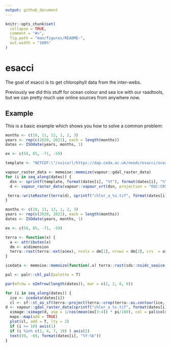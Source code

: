 ```yaml
---
output: github_document
---
```


<!-- README.md is generated from README.Rmd. Please edit that file -->

```r
knitr::opts_chunk$set(
  collapse = TRUE,
  comment = "#>",
  fig.path = "man/figures/README-",
  out.width = "100%"
)
```

# esacci

<!-- badges: start -->
<!-- badges: end -->

The goal of esacci is to get chlorophyll data from the inter-webs. 

Previously we did this stuff for ocean colour and sea ice with our raadtools, but we can
pretty much use online sources from anywhere now. 


## Example

This is a basic example which shows you how to solve a common problem:

```r
months <- c(10, 11, 12, 1, 2, 3)
years <- rep(c(2020, 2021), each = length(months))
dates <- ISOdate(years, months, 1)

ex <- c(50, 85, -71, -59)

template <- "NETCDF:\"/vsicurl/https://dap.ceda.ac.uk/neodc/esacci/ocean_colour/data/v6.0-release/geographic/netcdf/all_products/monthly/v6.0/%s/ESACCI-OC-L3S-OC_PRODUCTS-MERGED-1M_MONTHLY_4km_GEO_PML_OCx_QAA-%s-fv6.0.nc\":chlor_a"

vapour_raster_data <- memoise::memoize(vapour::gdal_raster_data)
for (i in seq_along(dates)) {
  dsn <- sprintf(template, format(dates[i], "%Y"), format(dates[i], "%Y%m"))
  d <- vapour_raster_data(vapour::vapour_vrt(dsn, projection = "OGC:CRS84"), target_ext = ex)

 terra::writeRaster(terra(d), sprintf("chlor_a_%s.tif", format(dates[i], "%Y-%m")))  
}

```

```r

months <- c(10, 11, 12, 1, 2, 3)
years <- rep(c(2020, 2021), each = length(months))
dates <- ISOdate(years, months, 1)

ex <- c(50, 85, -71, -59)

terra <- function(x) {
  a <- attributes(x)
  dm <- a$dimension
  terra::rast(terra::ext(a$ex), ncols = dm[1], nrows = dm[2], crs  = a$projection, vals = x[[1L]])
}

icedata <- memoise::memoize(function(.x) terra::rast(sds::nsidc_seaice(.x)))

pal <- palr::chl_pal(palette = T)

par(mfrow = n2mfrow(length(dates)), mar = c(2, 2, 0, 0))

for (i in seq_along(dates)) {
  ice <- icedata(dates[i])
  cl <- sf::st_as_sf(terra::project(terra::crop(terra::as.contour(ice, levels = 15), terra::ext(0, 5e6, -5e6, 5e6)), "OGC:CRS84"))
d <- vapour::gdal_raster_data(sprintf("chlor_a_%s.tif", format(dates[i], "%Y-%m")))
  ximage::ximage(d, asp = 1/cos(mean(ex[3:4]) * pi/180), col = pal$cols, breaks = pal$breaks, axes = F)
  maps::map(add = TRUE)
  plot(cl, add = T, lty = 2)
  if (i >= 10) axis(1)
  if (i %in% c(1, 4, 7, 10) ) axis(2)
  text(59, -69, format(dates[i], "%Y-%b"))
}


```


